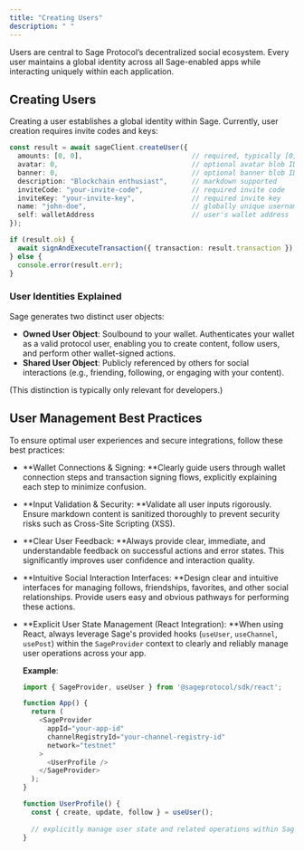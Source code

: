 ```yaml
---
title: "Creating Users"
description: " "
---
```


Users are central to Sage Protocol’s decentralized social ecosystem. Every user maintains a global identity across all Sage-enabled apps while interacting uniquely within each application.

## Creating Users

Creating a user establishes a global identity within Sage. Currently, user creation requires invite codes and keys:

```typescript
const result = await sageClient.createUser({
  amounts: [0, 0],                           // required, typically [0,0] by default
  avatar: 0,                                 // optional avatar blob ID (default: 0)
  banner: 0,                                 // optional banner blob ID (default: 0)
  description: "Blockchain enthusiast",      // markdown supported
  inviteCode: "your-invite-code",            // required invite code
  inviteKey: "your-invite-key",              // required invite key
  name: "john-doe",                          // globally unique username
  self: walletAddress                        // user's wallet address
});

if (result.ok) {
  await signAndExecuteTransaction({ transaction: result.transaction });
} else {
  console.error(result.err);
}
```

### **User Identities Explained**

Sage generates two distinct user objects:

- **Owned User Object**: Soulbound to your wallet. Authenticates your wallet as a valid protocol user, enabling you to create content, follow users, and perform other wallet-signed actions.
- **Shared User Object**: Publicly referenced by others for social interactions (e.g., friending, following, or engaging with your content).

(This distinction is typically only relevant for developers.)

## User Management Best Practices

To ensure optimal user experiences and secure integrations, follow these best practices:

- **Wallet Connections & Signing: **Clearly guide users through wallet connection steps and transaction signing flows, explicitly explaining each step to minimize confusion.
- **Input Validation & Security: **Validate all user inputs rigorously. Ensure markdown content is sanitized thoroughly to prevent security risks such as Cross-Site Scripting (XSS).
- **Clear User Feedback: **Always provide clear, immediate, and understandable feedback on successful actions and error states. This significantly improves user confidence and interaction quality.
- **Intuitive Social Interaction Interfaces: **Design clear and intuitive interfaces for managing follows, friendships, favorites, and other social relationships. Provide users easy and obvious pathways for performing these actions.
- **Explicit User State Management (React Integration): **When using React, always leverage Sage's provided hooks (`useUser`, `useChannel`, `usePost`) within the `SageProvider` context to clearly and reliably manage user operations across your app.

  **Example**:

  ```typescript
  import { SageProvider, useUser } from '@sageprotocol/sdk/react';
  
  function App() {
    return (
      <SageProvider
        appId="your-app-id"
        channelRegistryId="your-channel-registry-id"
        network="testnet"
      >
        <UserProfile />
      </SageProvider>
    );
  }
  
  function UserProfile() {
    const { create, update, follow } = useUser();
    
    // explicitly manage user state and related operations within SageProvider context
  }
  ```